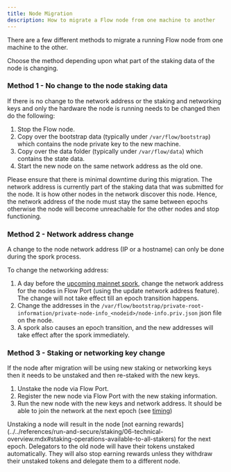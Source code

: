 ```yaml
---
title: Node Migration
description: How to migrate a Flow node from one machine to another
---
```


There are a few different methods to migrate a running Flow node from one machine to the other.

Choose the method depending upon what part of the staking data of the node is changing.

### Method 1 - No change to the node staking data

If there is no change to the network address or the staking and networking keys and only the hardware the node is running needs to be changed then do the following:
1. Stop the Flow node.
2. Copy over the bootstrap data (typically under `/var/flow/bootstrap`) which contains the node private key to the new machine.
3. Copy over the data folder (typically under `/var/flow/data`) which contains the state data.
4. Start the new node on the same network address as the old one.

<Callout type="warning">
Please ensure that there is minimal downtime during this migration.
</Callout>

<Callout type="warning">
The network address is currently part of the staking data that was submitted for the node. It is how other nodes in the network discover this node.
Hence, the network address of the node must stay the same between epochs otherwise the node will become unreachable for the other nodes and stop functioning.
</Callout>

### Method 2 - Network address change

A change to the node network address (IP or a hostname) can only be done during the spork process.

To change the networking address:
1. A day before the [upcoming mainnet spork](./upcoming-sporks), change the network address for the nodes in Flow Port (using the update network address feature).
The change will not take effect till an epoch transition happens.
2. Change the addresses in the `/var/flow/bootstrap/private-root-information/private-node-info_<nodeid>/node-info.priv.json` json file on the node.
3. A spork also causes an epoch transition, and the new addresses will take effect after the spork immediately.

### Method 3 - Staking or networking key change

If the node after migration will be using new staking or networking keys then it needs to be unstaked and then re-staked with the new keys.

1. Unstake the node via Flow Port.
2. Register the new node via Flow Port with the new staking information.
3. Run the new node with the new keys and network address. It should be able to join the network at the next epoch (see [timing](./node-bootstrap.mdx#timing))

<Callout type="warning">
Unstaking a node will result in the node [not earning rewards](../../references/run-and-secure/staking/06-technical-overview.mdx#staking-operations-available-to-all-stakers) for the next epoch.
Delegators to the old node will have their tokens unstaked automatically. They will also stop earning rewards unless they withdraw their unstaked tokens and delegate them to a different node.
</Callout>